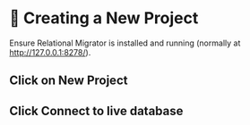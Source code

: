 
# 👐 Creating a New Project

Ensure Relational Migrator is installed and running (normally at http://127.0.0.1:8278/).



## Click on New Project


<Screenshot url="https://www.mongodb.com/products/tools/relational-migrator" src="img/50-image-001.png" alt="Screenshot of the connect modal" />

## Click Connect to live database

<Screenshot url="https://www.mongodb.com/products/tools/relational-migrator" src="img/50-image-002.png" alt="Screenshot of the connect modal" />
